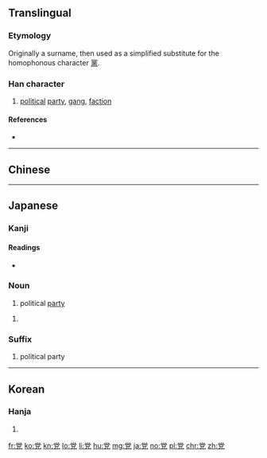 {{also|黨}}
==Translingual==

===Etymology===
{{Han compound|尚|儿|c1=p|c2=s|t2=person|ls=psc}}

Originally a surname, then used as a simplified substitute for the homophonous character [[黨]].

===Han character===
{{Han char|rn=10|rad=儿|as=08|sn=10|four=90216|canj=FBRHU|ids=⿳⺍冖兄}}

# [[political]] [[party]], [[gang]], [[faction]]

====References====
* {{Han ref|kx=0125.180|dkj=01381|dj=0265.230|hdz=10273.110|uh=515A|ud=20826|bh=D0DE|bd=53470}}

----

==Chinese==
{{zh-see|黨}}
----

==Japanese==

===Kanji===
{{ja-kanji|grade=6|rs=儿08|style=s|kyu=黨}}

====Readings====
{{ja-kanjitab|とう|yomi=o}}
* {{ja-readings|goon=[[とう]] (tō)|kanon=[[とう]] (tō)|kun=[[なかま]] (nakama), [[むら]] (mura)}}

===Noun===
{{ja-noun|とう|kyu=黨}}

# political [[party]]

{{ja-noun|たむら}} 

# {{alternative form of|屯|lang=ja}}

===Suffix===
{{ja-pos|suffix|とう|kyu=黨}}

# political party

----

==Korean==

===Hanja===
{{ko-hanja|hangeul=당|rv=dang|mr=tang}}

# {{defn|lang=ko|sort=儿08}}

[[fr:党]]
[[ko:党]]
[[kn:党]]
[[lo:党]]
[[li:党]]
[[hu:党]]
[[mg:党]]
[[ja:党]]
[[no:党]]
[[pl:党]]
[[chr:党]]
[[zh:党]]